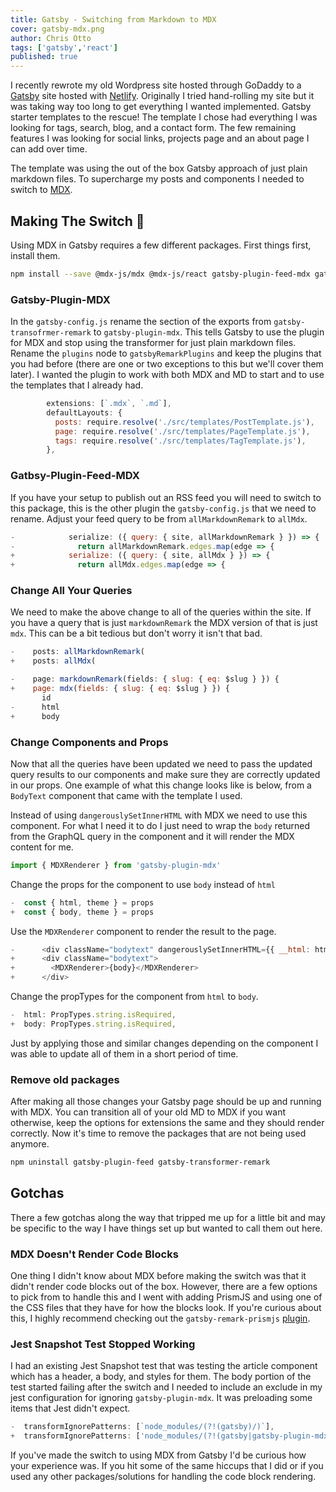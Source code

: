 ```yaml
---
title: Gatsby - Switching from Markdown to MDX
cover: gatsby-mdx.png
author: Chris Otto
tags: ['gatsby','react']
published: true
---
```


I recently rewrote my old Wordpress site hosted through GoDaddy to a [Gatsby](https://www.gatsbyjs.org/) site hosted
with [Netlify](https://www.netlify.com/). Originally I tried hand-rolling my site but it was taking way too long to get everything I wanted
implemented. Gatsby starter templates to the rescue! The template I chose had everything I was looking for
tags, search, blog, and a contact form. The few remaining features I was looking for social links,
projects page and an about page I can add over time.

The template was using the out of the box Gatsby approach of just plain markdown files. To supercharge my posts and
components I needed to switch to [MDX](https://github.com/mdx-js/mdx).

## Making The Switch 🎉

Using MDX in Gatsby requires a few different packages. First things first, install them.

```sh
npm install --save @mdx-js/mdx @mdx-js/react gatsby-plugin-feed-mdx gatsby-plugin-mdx
```

### Gatsby-Plugin-MDX

In the `gatsby-config.js` rename the section of the exports from `gatsby-transofrmer-remark` to `gatsby-plugin-mdx`. This tells Gatsby
to use the plugin for MDX and stop using the transformer for just plain markdown files. Rename the `plugins` node to `gatsbyRemarkPlugins`
and keep the plugins that you had before (there are one or two exceptions to this but we'll cover them later). I wanted the plugin
to work with both MDX and MD to start and to use the templates that I already had.

```js
        extensions: [`.mdx`, `.md`],
        defaultLayouts: {
          posts: require.resolve('./src/templates/PostTemplate.js'),
          page: require.resolve('./src/templates/PageTemplate.js'),
          tags: require.resolve('./src/templates/TagTemplate.js'),
        },
```

### Gatbsy-Plugin-Feed-MDX

If you have your setup to publish out an RSS feed you will need to switch to this package, this is the other plugin the
`gatsby-config.js` that we need to rename. Adjust your feed query to be from `allMarkdownRemark` to `allMdx`.

```js
-            serialize: ({ query: { site, allMarkdownRemark } }) => {
-              return allMarkdownRemark.edges.map(edge => {
+            serialize: ({ query: { site, allMdx } }) => {
+              return allMdx.edges.map(edge => {
```

### Change All Your Queries

We need to make the above change to all of the queries within the site. If you have a query that is just `markdownRemark` the MDX
version of that is just `mdx`. This can be a bit tedious but don't worry it isn't that bad.

```js
-    posts: allMarkdownRemark(
+    posts: allMdx(
```

```js
-    page: markdownRemark(fields: { slug: { eq: $slug } }) {
+    page: mdx(fields: { slug: { eq: $slug } }) {
       id
-      html
+      body
```

### Change Components and Props

Now that all the queries have been updated we need to pass the updated query results to our components and make sure they are
correctly updated in our props. One example of what this change looks like is below, from a `BodyText` component that came with
the template I used.

Instead of using `dangerouslySetInnerHTML` with MDX we need to use this component. For what I need it to do I just need to wrap the
`body` returned from the GraphQL query in the component and it will render the MDX content for me.

```js
import { MDXRenderer } from 'gatsby-plugin-mdx'
```

Change the props for the component to use `body` instead of `html`

```js
-  const { html, theme } = props
+  const { body, theme } = props
```

Use the `MDXRenderer` component to render the result to the page.

```js
-      <div className="bodytext" dangerouslySetInnerHTML={{ __html: html }} />
+      <div className="bodytext">
+        <MDXRenderer>{body}</MDXRenderer>
+      </div>
```

Change the propTypes for the component from `html` to `body`.

```js
-  html: PropTypes.string.isRequired,
+  body: PropTypes.string.isRequired,
```

Just by applying those and similar changes depending on the component I was able to update all of them in a short period of time.

### Remove old packages

After making all those changes your Gatsby page should be up and running with MDX. You can transition all of your old MD to MDX if you
want otherwise, keep the options for extensions the same and they should render correctly. Now it's time to remove the packages that are
not being used anymore.

```sh
npm uninstall gatsby-plugin-feed gatsby-transformer-remark
```

## Gotchas

There a few gotchas along the way that tripped me up for a little bit and may be specific to the way I have things set up but wanted to
call them out here.

### MDX Doesn't Render Code Blocks

One thing I didn't know about MDX before making the switch was that it didn't render code blocks out of the box. However, there are a
few options to pick from to handle this and I went with adding PrismJS and using one of the CSS files that they have for how the
blocks look. If you're curious about this, I highly recommend checking out the `gatsby-remark-prismjs` [plugin](https://www.gatsbyjs.org/packages/gatsby-remark-prismjs/?=prismjs).

### Jest Snapshot Test Stopped Working

I had an existing Jest Snapshot test that was testing the article component which has a header, a body, and styles for them.
The body portion of the test started failing after the switch and I needed to include an exclude in my jest configuration for ignoring
`gatsby-plugin-mdx`. It was preloading some items that Jest didn't expect.

```js
-  transformIgnorePatterns: [`node_modules/(?!(gatsby)/)`],
+  transformIgnorePatterns: ['node_modules/(?!(gatsby|gatsby-plugin-mdx)/)'],
```

If you've made the switch to using MDX from Gatsby I'd be curious how your experience was. If you hit some of the same hiccups that
I did or if you used any other packages/solutions for handling the code block rendering.